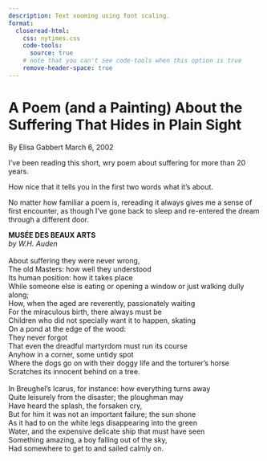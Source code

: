 ```yaml
---
description: Text xooming using font scaling.
format:
  closeread-html:
    css: nytimes.css
    code-tools:
      source: true
    # note that you can't see code-tools when this option is true
    remove-header-space: true
---
```


:::{.cr-section}

:::{}
# A Poem (and a Painting) About the Suffering That Hides in Plain Sight

By Elisa Gabbert March 6, 2002
:::

:::{focus-on="musee"}
I’ve been reading this short, wry poem about suffering for more than 20 years.
:::

:::{focus-on="musee" highlight-spans="suffering"}
How nice that it tells you in the first two words what it’s about.
:::

No matter how familiar a poem is, rereading it always gives me a sense of first encounter, as though I’ve gone back to sleep and re-entered the dream through a different door.


:::{#cr-musee .cr-poem2}

| **MUSÉE DES BEAUX ARTS**
| *by W.H. Auden*
| 
| [About suffering]{#cr-suffering} they were never wrong,
| The old Masters: how well they understood
| Its human position: how it takes place
| While someone else is eating or opening a window or just walking dully along;
| How, when the aged are reverently, passionately waiting
| For the miraculous birth, there always must be
| Children who did not specially want it to happen, skating
| On a pond at the edge of the wood:
| They never forgot
| That even the dreadful martyrdom must run its course
| Anyhow in a corner, some untidy spot
| Where the dogs go on with their doggy life and the torturer's horse
| Scratches its innocent behind on a tree.
| 
| In Breughel's Icarus, for instance: how everything turns away
| Quite leisurely from the disaster; the ploughman may
| Have heard the splash, the forsaken cry,
| But for him it was not an important failure; the sun shone
| As it had to on the white legs disappearing into the green
| Water, and the expensive delicate ship that must have seen
| Something amazing, a boy falling out of the sky,
| Had somewhere to get to and sailed calmly on.
:::

:::

